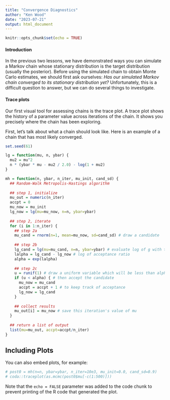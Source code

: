 ```yaml
---
title: "Convergence Diagnostics"
author: "Ken Wood"
date: "2023-07-21"
output: html_document
---
```


```r
knitr::opts_chunk$set(echo = TRUE)
```

#### Introduction

In the previous two lessons, we have demonstrated ways you can simulate a Markov chain whose stationary distribution is the target distribution (usually the posterior). Before using the simulated chain to obtain Monte Carlo estimates, we should first ask ourselves: *Has our simulated Markov chain converged to its stationary distribution yet?* Unfortunately, this is a difficult question to answer, but we can do several things to investigate.

#### Trace plots
Our first visual tool for assessing chains is the trace plot. A trace plot shows the history of a parameter value across iterations of the chain. It shows you precisely where the chain has been exploring.

First, let’s talk about what a chain should look like. Here is an example of a chain that has most likely converged.


```r
set.seed(61)

lg = function(mu, n, ybar) {
  mu2 = mu^2
  n * (ybar * mu - mu2 / 2.0) - log(1 + mu2)
}

mh = function(n, ybar, n_iter, mu_init, cand_sd) {
  ## Random-Walk Metropolis-Hastings algorithm
  
  ## step 1, initialize
  mu_out = numeric(n_iter)
  accpt = 0
  mu_now = mu_init
  lg_now = lg(mu=mu_now, n=n, ybar=ybar)
  
  ## step 2, iterate
  for (i in 1:n_iter) {
    ## step 2a
    mu_cand = rnorm(n=1, mean=mu_now, sd=cand_sd) # draw a candidate
    
    ## step 2b
    lg_cand = lg(mu=mu_cand, n=n, ybar=ybar) # evaluate log of g with the candidate
    lalpha = lg_cand - lg_now # log of acceptance ratio
    alpha = exp(lalpha)
    
    ## step 2c
    u = runif(1) # draw a uniform variable which will be less than alpha with probability min(1, alpha)
    if (u < alpha) { # then accept the candidate
      mu_now = mu_cand
      accpt = accpt + 1 # to keep track of acceptance
      lg_now = lg_cand
    }
    
    ## collect results
    mu_out[i] = mu_now # save this iteration's value of mu
  }
  
  ## return a list of output
  list(mu=mu_out, accpt=accpt/n_iter)
}

```


## Including Plots

You can also embed plots, for example:

```r
# post0 = mh(n=n, ybar=ybar, n_iter=10e3, mu_init=0.0, cand_sd=0.9)
# coda::traceplot(as.mcmc(post0$mu[-c(1:500)]))
```

Note that the `echo = FALSE` parameter was added to the code chunk to prevent printing of the R code that generated the plot.
